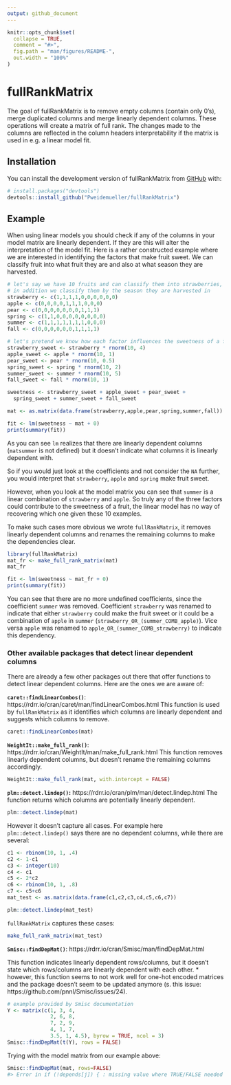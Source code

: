 ```yaml
---
output: github_document
---
```


<!-- README.md is generated from README.Rmd. Please edit that file -->

```r
knitr::opts_chunk$set(
  collapse = TRUE,
  comment = "#>",
  fig.path = "man/figures/README-",
  out.width = "100%"
)
```

# fullRankMatrix

<!-- badges: start -->
<!-- badges: end -->

The goal of fullRankMatrix is to remove empty columns (contain only 0's), merge duplicated columns and merge linearly dependent columns. These operations will create a matrix of full rank. The changes made to the columns are reflected in the column headers interpretability if the matrix is used in e.g. a linear model fit.

## Installation

You can install the development version of fullRankMatrix from [GitHub](https://github.com/) with:

```r
# install.packages("devtools")
devtools::install_github("Pweidemueller/fullRankMatrix")
```

## Example

When using linear models you should check if any of the columns in your model matrix are linearly dependent. If they are this will alter the interpretation of the model fit. Here is a rather constructed example where we are interested in identifying the factors that make fruit sweet. We can classify fruit into what fruit they are and also at what season they are harvested. 
```r
# let's say we have 10 fruits and can classify them into strawberries, apples or pears
# in addition we classify them by the season they are harvested in
strawberry <- c(1,1,1,1,0,0,0,0,0,0)
apple <- c(0,0,0,0,1,1,1,0,0,0)
pear <- c(0,0,0,0,0,0,0,1,1,1)
spring <- c(1,1,0,0,0,0,0,0,0,0)
summer <- c(1,1,1,1,1,1,1,0,0,0)
fall <- c(0,0,0,0,0,0,1,1,1,1)

# let's pretend we know how each factor influences the sweetness of a fruit
strawberry_sweet <- strawberry * rnorm(10, 4)
apple_sweet <- apple * rnorm(10, 1)
pear_sweet <- pear * rnorm(10, 0.5)
spring_sweet <- spring * rnorm(10, 2)
summer_sweet <- summer * rnorm(10, 5)
fall_sweet <- fall * rnorm(10, 1)

sweetness <- strawberry_sweet + apple_sweet + pear_sweet +
  spring_sweet + summer_sweet + fall_sweet

mat <- as.matrix(data.frame(strawberry,apple,pear,spring,summer,fall))

fit <- lm(sweetness ~ mat + 0)
print(summary(fit))
```
As you can see `lm` realizes that there are linearly dependent columns (`matsummer` is not defined) but it doesn't indicate what columns it is linearly dependent with.

So if you would just look at the coefficients and not consider the `NA` further, you would interpret that `strawberry`, `apple` and `spring` make fruit sweet.

However, when you look at the model matrix you can see that `summer` is a linear combination of `strawberry` and `apple`. So truly any of the three factors could contribute to the sweetness of a fruit, the linear model has no way of recovering which one given these 10 examples. 

To make such cases more obvious we wrote `fullRankMatrix`, it removes linearly dependent columns and renames the remaining columns to make the dependencies clear.

```r
library(fullRankMatrix)
mat_fr <- make_full_rank_matrix(mat)
mat_fr
```

```r
fit <- lm(sweetness ~ mat_fr + 0)
print(summary(fit))
```
You can see that there are no more undefined coefficients, since the coefficient `summer` was removed. Coefficient `strawberry` was renamed to indicate that either `strawberry` could make the fruit sweet or it could be a combination of `apple` in `summer` (`strawberry_OR_(summer_COMB_apple)`). Vice versa `apple` was renamed to `apple_OR_(summer_COMB_strawberry)` to indicate this dependency.

### Other available packages that detect linear dependent columns
There are already a few other packages out there that offer functions to detect linear dependent columns. Here are the ones we are aware of:

**`caret::findLinearCombos()`**: https://rdrr.io/cran/caret/man/findLinearCombos.html
This function is used by `fullRankMatrix` as it identifies which columns are linearly dependent and suggests which columns to remove.
```r
caret::findLinearCombos(mat)
```
**`WeightIt::make_full_rank()`**: https://rdrr.io/cran/WeightIt/man/make_full_rank.html
This function removes linearly dependent columns, but doesn't rename the remaining columns accordingly.
```r
WeightIt::make_full_rank(mat, with.intercept = FALSE)
```
**`plm::detect.lindep()`:** https://rdrr.io/cran/plm/man/detect.lindep.html
The function returns which columns are potentially linearly dependent.
```r
plm::detect.lindep(mat)
```

However it doesn't capture all cases. For example here `plm::detect.lindep()` says there are no dependent columns, while there are several:
```r
c1 <- rbinom(10, 1, .4)
c2 <- 1-c1
c3 <- integer(10)
c4 <- c1
c5 <- 2*c2
c6 <- rbinom(10, 1, .8)
c7 <- c5+c6
mat_test <- as.matrix(data.frame(c1,c2,c3,c4,c5,c6,c7))

plm::detect.lindep(mat_test)
```

`fullRankMatrix` captures these cases:
```r
make_full_rank_matrix(mat_test)
```
**`Smisc::findDepMat()`**: https://rdrr.io/cran/Smisc/man/findDepMat.html

This function indicates linearly dependent rows/columns, but it doesn't state which rows/columns are linearly dependent with each other.
* however, this function seems to not work well for one-hot encoded matrices and the package doesn't seem to be updated anymore (s. this issue: https://github.com/pnnl/Smisc/issues/24).
```r
# example provided by Smisc documentation
Y <- matrix(c(1, 3, 4,
              2, 6, 8,
              7, 2, 9,
              4, 1, 7,
              3.5, 1, 4.5), byrow = TRUE, ncol = 3)
Smisc::findDepMat(t(Y), rows = FALSE)
```

Trying with the model matrix from our example above:
```R
Smisc::findDepMat(mat, rows=FALSE)
#> Error in if (!depends[j]) { : missing value where TRUE/FALSE needed
```

